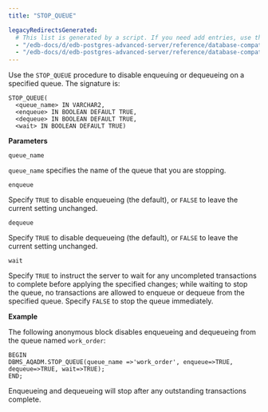```yaml
---
title: "STOP_QUEUE"

legacyRedirectsGenerated:
  # This list is generated by a script. If you need add entries, use the `legacyRedirects` key.
  - "/edb-docs/d/edb-postgres-advanced-server/reference/database-compatibility-for-oracle-developers-built-in-package-guide/13/stop_queue.html"
  - "/edb-docs/d/edb-postgres-advanced-server/reference/database-compatibility-for-oracle-developers-built-in-package-guide/latest/stop_queue.html"
---
```


Use the `STOP_QUEUE` procedure to disable enqueuing or dequeueing on a specified queue. The signature is:

```text
STOP_QUEUE(
  <queue_name> IN VARCHAR2,
  <enqueue> IN BOOLEAN DEFAULT TRUE,
  <dequeue> IN BOOLEAN DEFAULT TRUE,
  <wait> IN BOOLEAN DEFAULT TRUE)
```

**Parameters**

`queue_name`

 `queue_name` specifies the name of the queue that you are stopping.

`enqueue`

 Specify `TRUE` to disable enqueueing (the default), or `FALSE` to leave the current setting unchanged.

`dequeue`

 Specify `TRUE` to disable dequeueing (the default), or `FALSE` to leave the current setting unchanged.

`wait`

 Specify `TRUE` to instruct the server to wait for any uncompleted transactions to complete before applying the specified changes; while waiting to stop the queue, no transactions are allowed to enqueue or dequeue from the specified queue. Specify `FALSE` to stop the queue immediately.

**Example**

The following anonymous block disables enqueueing and dequeueing from the queue named `work_order`:

```text
BEGIN
DBMS_AQADM.STOP_QUEUE(queue_name =>'work_order', enqueue=>TRUE,
dequeue=>TRUE, wait=>TRUE);
END;
```

Enqueueing and dequeueing will stop after any outstanding transactions complete.
